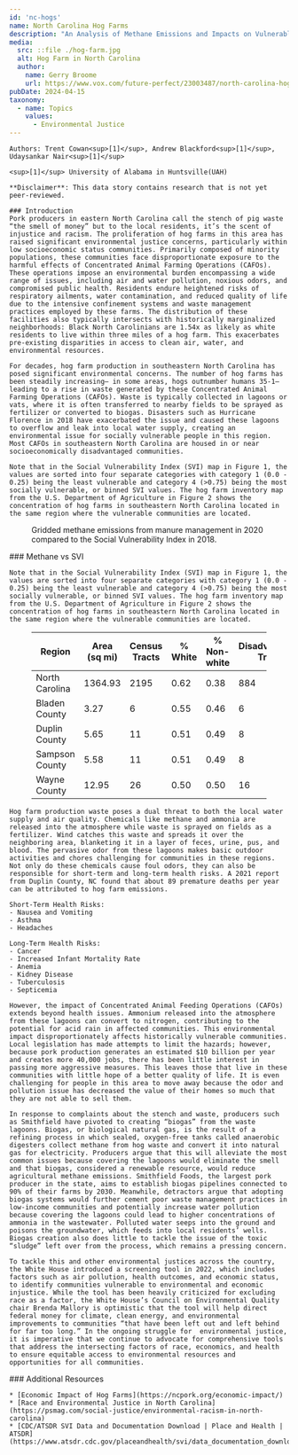 ---
id: 'nc-hogs'
name: North Carolina Hog Farms
description: "An Analysis of Methane Emissions and Impacts on Vulnerable Communities"
media:
  src: ::file ./hog-farm.jpg
  alt: Hog Farm in North Carolina
  author:
    name: Gerry Broome
    url: https://www.vox.com/future-perfect/23003487/north-carolina-hog-pork-bacon-farms-environmental-racism-black-residents-pollution-meat-industry
pubDate: 2024-04-15
taxonomy:
  - name: Topics
    values:
      - Environmental Justice
---

<style>{`
  .data-table {
    display: flex;
    gap: 2rem;
  }
  .data-table thead th,
  .data-table tbody td {
    text-align: center;
  }
  .high-val {
    background: #F0DADE;
  }
  .mid-val {
    background: #FAF4E1;
  }
  .low-val {
    background: #E2EFE6;
  }
  @media only screen and (max-width: 544px) {
    .data-table {
      flex-flow: column;
    }
  }
`}</style>

<Block>
  <Prose>

    Authors: Trent Cowan<sup>[1]</sup>, Andrew Blackford<sup>[1]</sup>, Udaysankar Nair<sup>[1]</sup>

    <sup>[1]</sup> University of Alabama in Huntsville(UAH)

    **Disclaimer**: This data story contains research that is not yet peer-reviewed.

    ### Introduction
    Pork producers in eastern North Carolina call the stench of pig waste “the smell of money” but to the local residents, it’s the scent of injustice and racism. The proliferation of hog farms in this area has raised significant environmental justice concerns, particularly within low socioeconomic status communities. Primarily composed of minority populations, these communities face disproportionate exposure to the harmful effects of Concentrated Animal Farming Operations (CAFOs). These operations impose an environmental burden encompassing a wide range of issues, including air and water pollution, noxious odors, and compromised public health. Residents endure heightened risks of respiratory ailments, water contamination, and reduced quality of life due to the intensive confinement systems and waste management practices employed by these farms. The distribution of these facilities also typically intersects with historically marginalized neighborhoods: Black North Carolinians are 1.54x as likely as white residents to live within three miles of a hog farm. This exacerbates pre-existing disparities in access to clean air, water, and environmental resources. 

    For decades, hog farm production in southeastern North Carolina has posed significant environmental concerns. The number of hog farms has been steadily increasing– in some areas, hogs outnumber humans 35-1– leading to a rise in waste generated by these Concentrated Animal Farming Operations (CAFOs). Waste is typically collected in lagoons or vats, where it is often transferred to nearby fields to be sprayed as fertilizer or converted to biogas. Disasters such as Hurricane Florence in 2018 have exacerbated the issue and caused these lagoons to overflow and leak into local water supply, creating an environmental issue for socially vulnerable people in this region. Most CAFOs in southeastern North Carolina are housed in or near socioeconomically disadvantaged communities. 

    Note that in the Social Vulnerability Index (SVI) map in Figure 1, the values are sorted into four separate categories with category 1 (0.0 - 0.25) being the least vulnerable and category 4 (>0.75) being the most socially vulnerable, or binned SVI values. The hog farm inventory map from the U.S. Department of Agriculture in Figure 2 shows the concentration of hog farms in southeastern North Carolina located in the same region where the vulnerable communities are located.

  </Prose>
</Block>

<Block type="full">
  <Figure>
    <Map
      center={[-77.9747, 34.9927]}
      zoom={9}
      datasetId='methane-manure'
      layerId='methane-manure-management'
      dateTime='2020-01-01'
      compareDateTime='2018-01-01'
      compareLabel='Methane vs 2018 SVI'
    />
    <Caption>
      Gridded methane emissions from manure management in 2020 compared to the Social Vulnerability Index in 2018.
    </Caption>
  </Figure>
  <Prose>
    ### Methane vs SVI

    Note that in the Social Vulnerability Index (SVI) map in Figure 1, the values are sorted into four separate categories with category 1 (0.0 - 0.25) being the least vulnerable and category 4 (>0.75) being the most socially vulnerable, or binned SVI values. The hog farm inventory map from the U.S. Department of Agriculture in Figure 2 shows the concentration of hog farms in southeastern North Carolina located in the same region where the vulnerable communities are located.
  
  </Prose>
</Block>

<Figure style={{ display: 'block' }}>
  <div className='data-table'>
    <table>
      <thead>
        <tr>
          <th>Region</th>
          <th>Area (sq mi)</th>
          <th>Census Tracts</th>
          <th>% White</th>
          <th>% Non-white</th>
          <th>Disadvantaged Tracts</th>
          <th>% Disadvantaged Tracts</th>
          <th>Total Population</th>
          <th>Disadvantaged Population</th>
          <th>% Disadvantaged Population</th>
        </tr>
      </thead>
      <tbody>
        <tr>
          <td>North Carolina</td>
          <td>1364.93</td>
          <td>2195</td>
          <td>0.62</td>
          <td>0.38</td>
          <td class='mid-val'>884</td>
          <td class='mid-val'>0.40</td>
          <td>10264876</td>
          <td class='mid-val'>3799180</td>
          <td class='mid-val'>0.37</td>
        </tr>
        <tr>
          <td>Bladen County</td>
          <td>3.27</td>
          <td>6</td>
          <td>0.55</td>
          <td>0.46</td>
          <td class='high-val'>6</td>
          <td class='high-val'>1.00</td>
          <td>33407</td>
          <td class='high-val'>33407</td>
          <td class='high-val'>1.00</td>
        </tr>
        <tr>
          <td>Duplin County</td>
          <td>5.65</td>
          <td>11</td>
          <td>0.51</td>
          <td>0.49</td>
          <td class='mid-val'>8</td>
          <td class='mid-val'>0.73</td>
          <td>58967</td>
          <td class='mid-val'>44871</td>
          <td class='mid-val'>0.76</td>
        </tr>
        <tr>
          <td>Sampson County</td>
          <td>5.58</td>
          <td>11</td>
          <td>0.51</td>
          <td>0.49</td>
          <td class='mid-val'>8</td>
          <td class='mid-val'>0.73</td>
          <td>63385</td>
          <td class='mid-val'>47394</td>
          <td class='mid-val'>0.75</td>
        </tr>
        <tr>
          <td>Wayne County</td>
          <td>12.95</td>
          <td>26</td>
          <td>0.50</td>
          <td>0.50</td>
          <td class='low-val'>16</td>
          <td class='low-val'>0.62</td>
          <td>123603</td>
          <td class='low-val'>72910</td>
          <td class='low-val'>0.59</td>
        </tr>
      </tbody>
    </table>
  </div>
</Figure>

<Block>
  <Prose>

    Hog farm production waste poses a dual threat to both the local water supply and air quality. Chemicals like methane and ammonia are released into the atmosphere while waste is sprayed on fields as a fertilizer. Wind catches this waste and spreads it over the neighboring area, blanketing it in a layer of feces, urine, pus, and blood. The pervasive odor from these lagoons makes basic outdoor activities and chores challenging for communities in these regions. Not only do these chemicals cause foul odors, they can also be responsible for short-term and long-term health risks. A 2021 report from Duplin County, NC found that about 89 premature deaths per year can be attributed to hog farm emissions.  

    Short-Term Health Risks:
    - Nausea and Vomiting
    - Asthma
    - Headaches

    Long-Term Health Risks:
    - Cancer
    - Increased Infant Mortality Rate
    - Anemia
    - Kidney Disease
    - Tuberculosis
    - Septicemia

    However, the impact of Concentrated Animal Feeding Operations (CAFOs) extends beyond health issues. Ammonium released into the atmosphere from these lagoons can convert to nitrogen, contributing to the potential for acid rain in affected communities. This environmental impact disproportionately affects historically vulnerable communities. Local legislation has made attempts to limit the hazards; however, because pork production generates an estimated $10 billion per year and creates more 40,000 jobs, there has been little interest in passing more aggressive measures. This leaves those that live in these communities with little hope of a better quality of life. It is even challenging for people in this area to move away because the odor and pollution issue has decreased the value of their homes so much that they are not able to sell them.

    In response to complaints about the stench and waste, producers such as Smithfield have pivoted to creating “biogas” from the waste lagoons. Biogas, or biological natural gas, is the result of a refining process in which sealed, oxygen-free tanks called anaerobic digesters collect methane from hog waste and convert it into natural gas for electricity. Producers argue that this will alleviate the most common issues because covering the lagoons would eliminate the smell and that biogas, considered a renewable resource, would reduce agricultural methane emissions. Smithfield Foods, the largest pork producer in the state, aims to establish biogas pipelines connected to 90% of their farms by 2030. Meanwhile, detractors argue that adopting biogas systems would further cement poor waste management practices in low-income communities and potentially increase water pollution because covering the lagoons could lead to higher concentrations of ammonia in the wastewater. Polluted water seeps into the ground and poisons the groundwater, which feeds into local residents’ wells. Biogas creation also does little to tackle the issue of the toxic “sludge” left over from the process, which remains a pressing concern.

    To tackle this and other environmental justices across the country, the White House introduced a screening tool in 2022, which includes factors such as air pollution, health outcomes, and economic status, to identify communities vulnerable to environmental and economic injustice. While the tool has been heavily criticized for excluding race as a factor, the White House’s Council on Environmental Quality chair Brenda Mallory is optimistic that the tool will help direct federal money for climate, clean energy, and environmental improvements to communities “that have been left out and left behind for far too long.” In the ongoing struggle for  environmental justice, it is imperative that we continue to advocate for comprehensive tools that address the intersecting factors of race, economics, and health to ensure equitable access to environmental resources and opportunities for all communities.
  </Prose>
</Block>

<Block>
  <Prose>
    ### Additional Resources

    * [Economic Impact of Hog Farms](https://ncpork.org/economic-impact/)
    * [Race and Environmental Justice in North Carolina](https://psmag.com/social-justice/environmental-racism-in-north-carolina)
    * [CDC/ATSDR SVI Data and Documentation Download | Place and Health | ATSDR](https://www.atsdr.cdc.gov/placeandhealth/svi/data_documentation_download.html)

  </Prose>
</Block>
